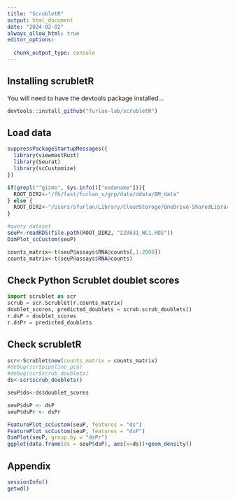 ```yaml
---
title: "ScrubletR"
output: html_document
date: "2024-02-02"
always_allow_html: true
editor_options: 
  
  chunk_output_type: console
---
```


## Installing scrubletR

You will need to have the devtools package installed...

```r
devtools::install_github("furlan-lab/scrubletR")
```


## Load data

```r

suppressPackageStartupMessages({
  library(viewmastRust)
  library(Seurat)
  library(scCustomize)
})

if(grepl("^gizmo", Sys.info()["nodename"])){
  ROOT_DIR2<-"/fh/fast/furlan_s/grp/data/ddata/BM_data"
} else {
  ROOT_DIR2<-"/Users/sfurlan/Library/CloudStorage/OneDrive-SharedLibraries-FredHutchinsonCancerCenter/Furlan_Lab - General/experiments/patient_marrows/aggr/cds/indy"
}

#query dataset
seuP<-readRDS(file.path(ROOT_DIR2, "220831_WC1.RDS"))
DimPlot_scCustom(seuP)

counts_matrix<-t(seuP@assays$RNA@counts[,1:2000])
counts_matrix<-t(seuP@assays$RNA@counts)
```

## Check Python Scrublet doublet scores

```python
import scrublet as scr
scrub = scr.Scrublet(r.counts_matrix)
doublet_scores, predicted_doublets = scrub.scrub_doublets()
r.dsP = doublet_scores
r.dsPr = predicted_doublets
```

## Check scrubletR

```r
scr<-Scrublet$new(counts_matrix = counts_matrix)
#debug(scr$pipeline_pca)
#debug(scr$scrub_doublets)
ds<-scr$scrub_doublets()

seuP$ds<-ds$doublet_scores

seuP$dsP <- dsP
seuP$dsPr <- dsPr

FeaturePlot_scCustom(seuP, features = "ds")
FeaturePlot_scCustom(seuP, features = "dsP")
DimPlot(seuP, group.by = "dsPr")
ggplot(data.frame(ds = seuP$dsP), aes(x=ds))+geom_density()

```


## Appendix
```r
sessionInfo()
getwd()
```
